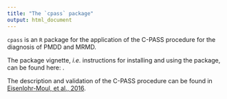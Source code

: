 ```yaml
---
title: "The `cpass` package"
output: html_document
---
```




`cpass` is an `R` package for the application of the C-PASS procedure for the diagnosis of PMDD and MRMD.

The package vignette, _i.e._ instructions for installing and using the package, can be found here: []().

The description and validation of the C-PASS procedure can be found in [Eisenlohr-Moul, et al., 2016]().




